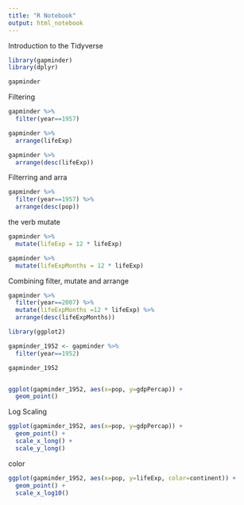 ---
title: "R Notebook"
output: html_notebook
---

Introduction to the Tidyverse
```{r}
library(gapminder)
library(dplyr)

gapminder
```

Filtering
```{r}
gapminder %>%
  filter(year==1957)


```
```{r}
gapminder %>%
  arrange(lifeExp)

gapminder %>%
  arrange(desc(lifeExp))

```
Filterring and arra
```{r}
gapminder %>%
  filter(year==1957) %>%
  arrange(desc(pop))


```

the verb mutate
```{r}

gapminder %>%
  mutate(lifeExp = 12 * lifeExp)

gapminder %>%
  mutate(lifeExpMonths = 12 * lifeExp)


```

Combining filter, mutate and arrange
```{r}

gapminder %>%
  filter(year==2007) %>%
  mutate(lifeExpMonths =12 * lifeExp) %>%
  arrange(desc(lifeExpMonths))
```

```{r}
library(ggplot2)

gapminder_1952 <- gapminder %>%
  filter(year==1952)

gapminder_1952


ggplot(gapminder_1952, aes(x=pop, y=gdpPercap)) +
  geom_point()
```


Log Scaling
```{r}
ggplot(gapminder_1952, aes(x=pop, y=gdpPercap)) +
  geom_point() +
  scale_x_long() +
  scale_y_long()
```


color
```{r}
ggplot(gapminder_1952, aes(x=pop, y=lifeExp, color=continent)) +
  geom_point() +
  scale_x_log10()
```


